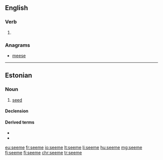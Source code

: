 ==English==

===Verb===
{{head|en|verb}}

# {{obsolete spelling of|seem|lang=en}}

===Anagrams===
* [[meese#English|meese]]

----

==Estonian==

===Noun===
{{et-noun|seemne|seemet}}

# [[seed]]

====Declension====
{{et-basic-decl|seemne|seemet|seemnete|seemneid|seemnei}}
{{rfinfl|et|noun}}

====Derived terms====
* {{l|et|seemnepurse}}
* {{l|et|seemnevedelik}}

[[eu:seeme]]
[[fr:seeme]]
[[io:seeme]]
[[lt:seeme]]
[[li:seeme]]
[[hu:seeme]]
[[mg:seeme]]
[[fj:seeme]]
[[fi:seeme]]
[[chr:seeme]]
[[tr:seeme]]
